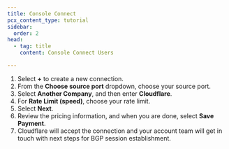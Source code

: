 ```yaml
---
title: Console Connect
pcx_content_type: tutorial
sidebar:
  order: 2
head:
  - tag: title
    content: Console Connect Users

---
```


1. Select **+** to create a new connection.
2. From the **Choose source port** dropdown, choose your source port.
3. Select **Another Company**, and then enter **Cloudflare**.
4. For **Rate Limit (speed)**, choose your rate limit.
5. Select **Next**.
6. Review the pricing information, and when you are done, select **Save Payment**.
7. Cloudflare will accept the connection and your account team will get in touch with next steps for BGP session establishment.
